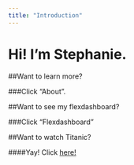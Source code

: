 ```yaml
---
title: "Introduction"
---
```


# Hi! I'm Stephanie.

##Want to learn more? 

###Click "About".

##Want to see my flexdashboard?

###Click "Flexdashboard"

##Want to watch Titanic?

####Yay! Click [here!](https://www.amazon.com/Titanic-Leonardo-DiCaprio/dp/B00A3ZJIY6/ref=sr_1_1?ie=UTF8&qid=1541131349&sr=8-1&keywords=titanic+amazon+prime+video)